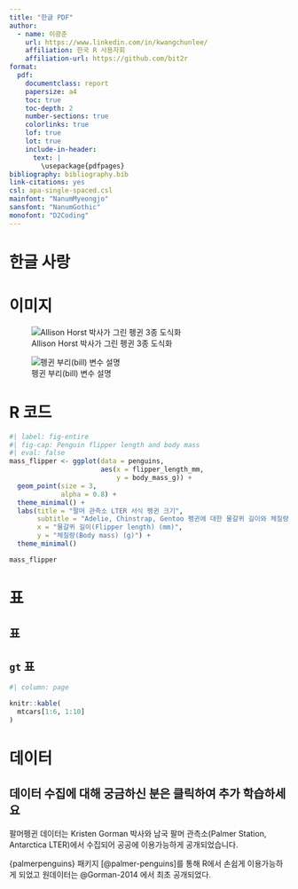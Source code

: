 ```yaml
---
title: "한글 PDF"
author:
  - name: 이광춘
    url: https://www.linkedin.com/in/kwangchunlee/
    affiliation: 한국 R 사용자회
    affiliation-url: https://github.com/bit2r
format: 
  pdf:
    documentclass: report
    papersize: a4
    toc: true
    toc-depth: 2
    number-sections: true
    colorlinks: true
    lof: true
    lot: true
    include-in-header: 
      text: |
        \usepackage{pdfpages} 
bibliography: bibliography.bib
link-citations: yes
csl: apa-single-spaced.csl
mainfont: "NanumMyeongjo"
sansfont: "NanumGothic"
monofont: "D2Coding"
---
```

 

# 한글 사랑
 

# 이미지

::: {layout-ncol=2}
![Allison Horst 박사가 그린 펭귄 3종 도식화](fig/penguin_species.png){#fig-penguins}

![펭귄 부리(bill) 변수 설명](fig/culmen_depth.png){#fig-bill}
:::

# R 코드

```r
#| label: fig-entire
#| fig-cap: Penguin flipper length and body mass
#| eval: false
mass_flipper <- ggplot(data = penguins,
                       aes(x = flipper_length_mm,
                           y = body_mass_g)) +
  geom_point(size = 3,
             alpha = 0.8) +
  theme_minimal() +
  labs(title = "팔머 관측소 LTER 서식 펭귄 크기",
       subtitle = "Adelie, Chinstrap, Gentoo 펭귄에 대한 물갈퀴 길이와 체질량",
       x = "물갈퀴 길이(Flipper length) (mm)",
       y = "체질량(Body mass) (g)") +
  theme_minimal()

mass_flipper
```

# 표

## \LaTeX 표 

\begin{tabular}{|l|l|}\hline
연령 & 빈도수 \\ \hline
18--25  & 15 \\
26--35  & 33 \\
36--45  & 22 \\ \hline
\end{tabular}

## `gt` 표


```r
#| column: page

knitr::kable(
  mtcars[1:6, 1:10]
)
```

# 데이터

:::{.callout-caution collapse="true"}
## 데이터 수집에 대해 궁금하신 분은 클릭하여 추가 학습하세요
팔머펭귄 데이터는 Kristen Gorman 박사와 남국 팔머 관측소(Palmer Station, Antarctica LTER)에서 수집되어 공공에 이용가능하게 공개되었습니다.
:::

{palmerpenguins} 패키지 [@palmer-penguins]를 통해 R에서 손쉽게 이용가능하게 
되었고 원데이터는 @Gorman-2014 에서 최초 공개되었다.


\includepdf[fitpaper]{book/canva-backmatter}
